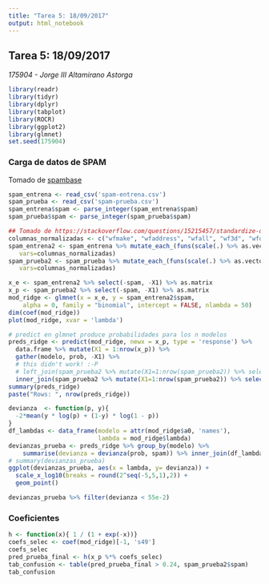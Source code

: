 ```yaml
---
title: "Tarea 5: 18/09/2017"
output: html_notebook
---
```

## Tarea 5: 18/09/2017
_175904 - Jorge III Altamirano Astorga_

```r
library(readr)
library(tidyr)
library(dplyr)
library(tabplot)
library(ROCR)
library(ggplot2)
library(glmnet)
set.seed(175904)
```

### Carga de datos de SPAM

Tomado de [spambase](https://archive.ics.uci.edu/ml/datasets/spambase)
```r
spam_entrena <- read_csv('spam-entrena.csv')
spam_prueba <- read_csv('spam-prueba.csv')
spam_entrena$spam <- parse_integer(spam_entrena$spam)
spam_prueba$spam <- parse_integer(spam_prueba$spam)

## Tomado de https://stackoverflow.com/questions/15215457/standardize-data-columns-in-r
columnas_normalizadas <- c("wfmake", "wfaddress", "wfall", "wf3d", "wfour", "wfover", "wfremove", "wfinternet", "wforder", "wfmail", "wfreceive", "wfwill", "wfpeople", "wfreport", "wfaddresses", "wffree", "wfbusiness", "wfemail", "wfyou", "wfcredit", "wfyour", "wffont", "wf000", "wfmoney", "wfhp", "wfhpl", "wfgeorge", "wf650", "wflab", "wflabs", "wftelnet", "wf857", "wfdata", "wf415", "wf85", "wftechnology", "wf1999", "wfparts", "wfpm", "wfdirect", "wfcs", "wfmeeting", "wforiginal", "wfproject", "wfre", "wfedu", "wftable", "wfconference", "cfsc", "cfpar", "cfbrack", "cfexc", "cfdollar", "cfpound", "crlaverage", "crllongest", "crltotal")
spam_entrena2 <- spam_entrena %>% mutate_each_(funs(scale(.) %>% as.vector),
   vars=columnas_normalizadas)
spam_prueba2 <- spam_prueba %>% mutate_each_(funs(scale(.) %>% as.vector),
   vars=columnas_normalizadas)
```

```r
x_e <- spam_entrena2 %>% select(-spam, -X1) %>% as.matrix
x_p <- spam_prueba2 %>% select(-spam, -X1) %>% as.matrix
mod_ridge <- glmnet(x = x_e, y = spam_entrena2$spam,
    alpha = 0, family = "binomial", intercept = FALSE, nlambda = 50)
dim(coef(mod_ridge))
plot(mod_ridge, xvar = 'lambda')
```

```r
# predict en glmnet produce probabilidades para los n modelos
preds_ridge <- predict(mod_ridge, newx = x_p, type = 'response') %>%
  data.frame %>% mutate(X1 = 1:nrow(x_p)) %>%
  gather(modelo, prob, -X1) %>%
  # this didn't work! :-P
  # left_join(spam_prueba2 %>% mutate(X1=1:nrow(spam_prueba2)) %>% select(X1, spam)) #%>%
  inner_join(spam_prueba2 %>% mutate(X1=1:nrow(spam_prueba2)) %>% select(X1, spam))
summary(preds_ridge)
paste("Rows: ", nrow(preds_ridge))
```

```r
devianza  <- function(p, y){
  -2*mean(y * log(p) + (1-y) * log(1 - p))
}
df_lambdas <- data_frame(modelo = attr(mod_ridge$a0, 'names'), 
                         lambda = mod_ridge$lambda)
devianzas_prueba <- preds_ridge %>% group_by(modelo) %>%
    summarise(devianza = devianza(prob, spam)) %>% inner_join(df_lambdas)
# summary(devianzas_prueba)
ggplot(devianzas_prueba, aes(x = lambda, y= devianza)) + 
  scale_x_log10(breaks = round(2^seq(-5,5,1),2)) +
  geom_point()

```

```r
devianzas_prueba %>% filter(devianza < 55e-2)
```

### Coeficientes

```r
h <- function(x){ 1 / (1 + exp(-x))}
coefs_selec <- coef(mod_ridge)[-1, 's49']
coefs_selec
pred_prueba_final <- h(x_p %*% coefs_selec)
tab_confusion <- table(pred_prueba_final > 0.24, spam_prueba2$spam)
tab_confusion
```
